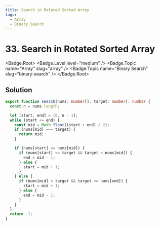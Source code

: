 ```yaml
---
title: Search in Rotated Sorted Array
tags:
  - Array
  - Binary Search
---
```


# 33. Search in Rotated Sorted Array

<Badge.Root>
  <Badge.Level level="medium" />
  <Badge.Topic name="Array" slug="array" />
  <Badge.Topic name="Binary Search" slug="binary-search" />
</Badge.Root>

## Solution

```typescript filename="solution.ts" copy
export function search(nums: number[], target: number): number {
  const n = nums.length;

  let [start, end] = [0, n - 1];
  while (start <= end) {
    const mid = Math.floor((start + end) / 2);
    if (nums[mid] === target) {
      return mid;
    }

    if (nums[start] <= nums[mid]) {
      if (nums[start] <= target && target < nums[mid]) {
        end = mid - 1;
      } else {
        start = mid + 1;
      }
    } else {
      if (nums[mid] < target && target <= nums[end]) {
        start = mid + 1;
      } else {
        end = mid - 1;
      }
    }
  }
  return -1;
}
```

<ProblemLink
  codingSite="leetcode"
  href="https://leetcode.com/problems/search-in-rotated-sorted-array"
  title="Search in Rotated Sorted Array"
/>
